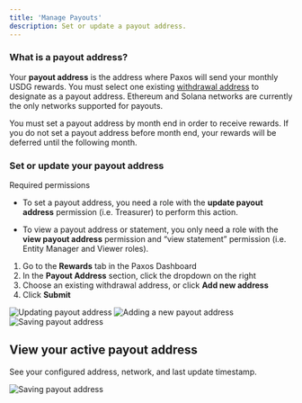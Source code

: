 ```yaml
---
title: 'Manage Payouts'
description: Set or update a payout address.
---
```


### What is a payout address?

Your **payout address** is the address where Paxos will send your monthly USDG rewards. You must select one existing [withdrawal address](https://docs.paxos.com/dashboard/addresses) to designate as a payout address. Ethereum and Solana networks are currently the only networks supported for payouts. 

<Warning>
You must set a payout address by month end in order to receive rewards. If you do not set a payout address before month end, your rewards will be deferred until the following month. 
</Warning>

### Set or update your payout address
<Warning>

 Required permissions

- To set a payout address, you need a role with the **update payout address** permission (i.e. Treasurer) to perform this action.

- To view a payout address or statement, you only need a role with the **view payout address** permission and “view statement” permission (i.e. Entity Manager and Viewer roles).

</Warning>

1. Go to the **Rewards** tab in the Paxos Dashboard
2. In the **Payout Address** section, click the dropdown on the right
3. Choose an existing withdrawal address, or click **Add new address**
4. Click **Submit**

![Updating payout address](/images/rewards-payout-change.png)
![Adding a new payout address](/images/rewards-payout-add-address.png)
![Saving payout address](/images/rewards-payout-save-address.png)

## View your active payout address

See your configured address, network, and last update timestamp.

![Saving payout address](/images/rewards-view-active-payouts.png)
